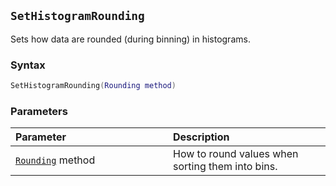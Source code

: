 ::: {.minipage data-latex="{\textwidth}"}
## `SetHistogramRounding`

Sets how data are rounded (during binning) in histograms.

### Syntax {-}

``` .lua
SetHistogramRounding(Rounding method)
```

### Parameters {-}

**Parameter** | **Description**
| :-- | :-- |
| [`Rounding`](#rounding) method | How to round values when sorting them into bins. |
:::
